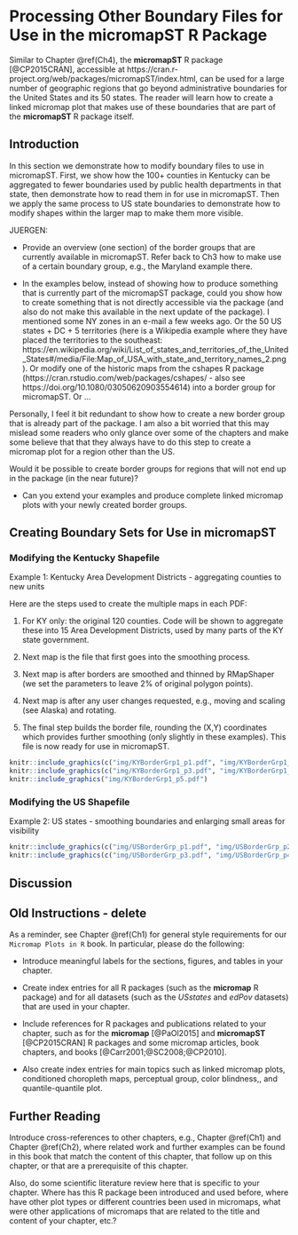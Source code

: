 # Processing Other Boundary Files for Use in the **micromapST** R Package {#Ch4b}


\chapterauthor{Linda Williams Pickle, James Blackwood Pearson, Jr., Daniel B. Carr}


Similar to Chapter \@ref(Ch4), the **micromapST**\index{R Packages!micromapST} R package [@CP2015CRAN],
accessible at https://cran.r-project.org/web/packages/micromapST/index.html,
can be used for a large number of geographic regions that go beyond 
administrative boundaries for the United States and its 50 states.
The reader will learn how to create a 
linked micromap plot\index{Linked micromap plot} 
that makes use of these boundaries that are part of the 
**micromapST**\index{R Packages!micromapST} R package itself.


## Introduction {#Ch4b-Introduction}


In this section we demonstrate how to modify boundary files to use in micromapST. First, we show how the 100+ counties
in Kentucky can be aggregated to fewer boundaries used by public health departments in that state, then demonstrate
how to read them in for use in micromapST. Then we apply the same process to US state boundaries to demonstrate
how to modify shapes within the larger map to make them more visible.


JUERGEN: 

- Provide an overview (one section) of the border groups that are currently available in micromapST.
Refer back to Ch3 how to make use of a certain boundary group, e.g., the Maryland example there.

- In the examples below, instead of showing how to produce something that is currently part of the
micromapST package, could you show how to create something that is not directly accessible
via the package (and also do not make this available in the next update of the package).
I mentioned some NY zones in an e-mail a few weeks ago. Or the 50 US states + DC + 5 territories 
(here is a Wikipedia example where they have placed the territories to the southeast:
https://en.wikipedia.org/wiki/List_of_states_and_territories_of_the_United_States#/media/File:Map_of_USA_with_state_and_territory_names_2.png). Or modify one of the historic maps from the cshapes R package 
(https://cran.rstudio.com/web/packages/cshapes/ - also see https://doi.org/10.1080/03050620903554614)
into a border group for micromapST. Or ...

Personally, I feel it bit redundant to show how to create a new border group that is already part of the package. 
I am also a bit worried that this may mislead some readers who only glance over some of the chapters and make some 
believe that that they always have to do this step to create a micromap plot for a region other than the US.

Would it be possible to create border groups for regions that will not end up in the package (in the near future)?

- Can you extend your examples and produce complete linked micromap plots with your newly created border groups.



## Creating Boundary Sets for Use in **micromapST** {#Ch4b-Boundaries}


### Modifying the Kentucky Shapefile {#Ch4b-Kentucky}

Example 1: Kentucky Area Development Districts - aggregating counties to new units


Here are the steps used to create the multiple maps in each PDF:

1. For KY only: the original 120 counties. Code will be shown to aggregate these into 15 Area Development Districts, used by many parts of the KY state government.

2. Next map is the file that first goes into the smoothing process.

3. Next map is after borders are smoothed and thinned by RMapShaper (we set the parameters to leave 2% of original polygon points).

4. Next map is after any user changes requested, e.g., moving and scaling (see Alaska) and rotating.

5. The final step builds the border file, rounding the (X,Y) coordinates which provides further smoothing (only slightly in these examples). This file is now ready for use in micromapST.


```r
knitr::include_graphics(c("img/KYBorderGrp1_p1.pdf", "img/KYBorderGrp1_p2.pdf"))
knitr::include_graphics(c("img/KYBorderGrp1_p3.pdf", "img/KYBorderGrp1_p4.pdf"))
knitr::include_graphics("img/KYBorderGrp1_p5.pdf")
```


### Modifying the US Shapefile {#Ch4b-USshapefile}

Example 2: US states - smoothing boundaries and enlarging small areas for visibility


```r
knitr::include_graphics(c("img/USBorderGrp_p1.pdf", "img/USBorderGrp_p2.pdf"))
knitr::include_graphics(c("img/USBorderGrp_p3.pdf", "img/USBorderGrp_p4.pdf"))
```


## Discussion {#Ch4b-Discussion}


## Old Instructions - delete


As a reminder, see Chapter \@ref(Ch1) for general style requirements
for our `Micromap Plots in R` book. In particular, please do the following:

- Introduce meaningful labels for the sections, figures, and tables in your chapter.

- Create index entries for all R packages (such as the **micromap**\index{R Packages!micromap} R package)
and for all datasets (such as the _USstates_\index{Datasets!USstates} and _edPov_\index{Datasets!edPov} datasets)
that are used in your chapter.

- Include references for R packages and publications related to your chapter,
such as for the **micromap**\index{R Packages!micromap} [@PaOl2015] and 
**micromapST**\index{R Packages!micromapST} [@CP2015CRAN] R packages
and some micromap articles, book chapters, and books [@Carr2001;@SC2008;@CP2010].

- Also create index entries for main topics such as
linked micromap plots,\index{Linked micromap plot}
conditioned choropleth maps,\index{Conditioned choropleth map}
perceptual group,\index{Perceptual group}
color blindness,\index{Color blindness},
and quantile-quantile plot.\index{Quantile-quantile plot}


## Further Reading {#Ch4b-FurtherReading}


Introduce cross-references to other chapters, e.g., Chapter \@ref(Ch1) and Chapter \@ref(Ch2),
where related work and further examples can be found in this book that match the content of this
chapter, that follow up on this chapter, or that are a prerequisite of this chapter.

Also, do some scientific literature review here that is specific to your chapter.
Where has this R package been introduced and used before, where have other plot types
or different countries been used in micromaps, what were other applications 
of micromaps that are related to the title and content of your chapter, etc.?


\printbibliography[segment=\therefsegment,heading=subbibliography]

